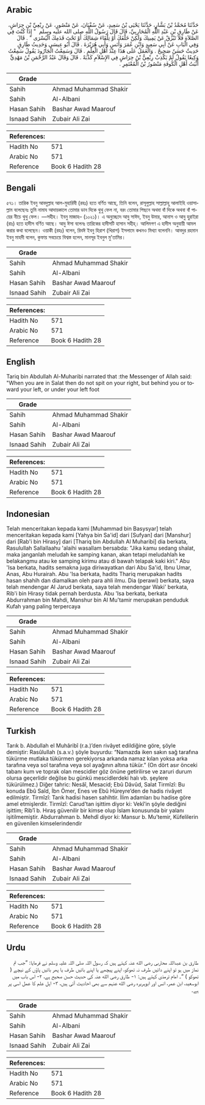 ## Arabic

<div
  dir="rtl"
  lang="ar"
  style={{ fontSize: "larger", backgroundColor: "#f8f9fa", padding: 20 }}
>
  حَدَّثَنَا مُحَمَّدُ بْنُ بَشَّارٍ، حَدَّثَنَا يَحْيَى بْنُ سَعِيدٍ، عَنْ
  سُفْيَانَ، عَنْ مَنْصُورٍ، عَنْ رِبْعِيِّ بْنِ حِرَاشٍ، عَنْ طَارِقِ بْنِ
  عَبْدِ اللَّهِ الْمُحَارِبِيِّ، قَالَ قَالَ رَسُولُ اللَّهِ صلى الله عليه وسلم
  ‏ "‏ إِذَا كُنْتَ فِي الصَّلاَةِ فَلاَ تَبْزُقْ عَنْ يَمِينِكَ وَلَكِنْ
  خَلْفَكَ أَوْ تِلْقَاءَ شِمَالِكَ أَوْ تَحْتَ قَدَمِكَ الْيُسْرَى ‏"‏ ‏.‏
  قَالَ وَفِي الْبَابِ عَنْ أَبِي سَعِيدٍ وَابْنِ عُمَرَ وَأَنَسٍ وَأَبِي
  هُرَيْرَةَ ‏.‏ قَالَ أَبُو عِيسَى وَحَدِيثُ طَارِقٍ حَدِيثٌ حَسَنٌ صَحِيحٌ ‏.‏
  وَالْعَمَلُ عَلَى هَذَا عِنْدَ أَهْلِ الْعِلْمِ ‏.‏ قَالَ وَسَمِعْتُ
  الْجَارُودَ يَقُولُ سَمِعْتُ وَكِيعًا يَقُولُ لَمْ يَكْذِبْ رِبْعِيُّ بْنُ
  حِرَاشٍ فِي الإِسْلاَمِ كَذْبَةً ‏.‏ قَالَ وَقَالَ عَبْدُ الرَّحْمَنِ بْنُ
  مَهْدِيٍّ أَثْبَتُ أَهْلِ الْكُوفَةِ مَنْصُورُ بْنُ الْمُعْتَمِرِ ‏.‏
</div>
<div style={{ backgroundColor: "#f8f9fa", padding: 20, marginBottom: 10 }}>
  <table>
    <thead>
      <tr>
        <th>Grade</th>
        <th></th>
      </tr>
    </thead>
    <tbody>
      <tr>
        <td>Sahih</td>
        <td>Ahmad Muhammad Shakir</td>
      </tr>
      <tr>
        <td>Sahih</td>
        <td>Al-Albani</td>
      </tr>
      <tr>
        <td>Hasan Sahih</td>
        <td>Bashar Awad Maarouf</td>
      </tr>
      <tr>
        <td>Isnaad Sahih</td>
        <td>Zubair Ali Zai</td>
      </tr>
    </tbody>
  </table>
  <table>
    <thead>
      <tr>
        <th>References:</th>
        <th></th>
      </tr>
    </thead>
    <tbody>
      <tr>
        <td>Hadith No</td>
        <td>571</td>
      </tr>
      <tr>
        <td>Arabic No</td>
        <td>571</td>
      </tr>
      <tr>
        <td>Reference</td>
        <td>Book 6 Hadith 28</td>
      </tr>
    </tbody>
  </table>
</div>

## Bengali

<div
  dir="ltr"
  lang="bn"
  style={{ fontSize: "larger", backgroundColor: "#f8f9fa", padding: 20 }}
>
  ৫৭১। তারিক ইবনু আবদুল্লাহ আল-মুহারিবী (রহঃ) হতে বর্ণিত আছে, তিনি বলেন,
  রাসূলুল্লাহ সাল্লাল্লাহু আলাইহি ওয়াসাল্লাম বলেছেনঃ তুমি নামায আদায়কালে তোমার
  ডান দিকে থুথু ফেল না, বরং তোমার পিছনে অথবা বাঁ দিকে অথবা বাঁ পায়ের নীচে থুথু
  ফেল। —সহীহ। ইবনু মাজাহ– (১০২১)। এ অনুচ্ছেদে আবু সাঈদ, ইবনু উমার, আনাস ও আবু
  হুরাইরা (রাঃ) হতে হাদীস বর্ণিত আছে। আবু ঈসা বলেনঃ তারিকের হাদীসটি হাসান সহীহ্।
  আলিমগণ এ হাদীস অনুযায়ী আমল করার কথা বলেছেন। ওয়াকী (রহঃ) বলেন, রিবঈ ইবনু
  হিরাশ (খিরাশ) ইসলামে কখনও মিথ্যা বলেননি। আবদুর রহমান ইবনু মাহদী বলেন, কুফায়
  সবচেয়ে বিশ্বস্ত হলেন, মানসূর ইবনুল মু'তামির।
</div>
<div style={{ backgroundColor: "#f8f9fa", padding: 20, marginBottom: 10 }}>
  <table>
    <thead>
      <tr>
        <th>Grade</th>
        <th></th>
      </tr>
    </thead>
    <tbody>
      <tr>
        <td>Sahih</td>
        <td>Ahmad Muhammad Shakir</td>
      </tr>
      <tr>
        <td>Sahih</td>
        <td>Al-Albani</td>
      </tr>
      <tr>
        <td>Hasan Sahih</td>
        <td>Bashar Awad Maarouf</td>
      </tr>
      <tr>
        <td>Isnaad Sahih</td>
        <td>Zubair Ali Zai</td>
      </tr>
    </tbody>
  </table>
  <table>
    <thead>
      <tr>
        <th>References:</th>
        <th></th>
      </tr>
    </thead>
    <tbody>
      <tr>
        <td>Hadith No</td>
        <td>571</td>
      </tr>
      <tr>
        <td>Arabic No</td>
        <td>571</td>
      </tr>
      <tr>
        <td>Reference</td>
        <td>Book 6 Hadith 28</td>
      </tr>
    </tbody>
  </table>
</div>

## English

<div
  dir="ltr"
  lang="en"
  style={{ fontSize: "larger", backgroundColor: "#f8f9fa", padding: 20 }}
>
  Tariq bin Abdullah Al-Muharibi narrated that :the Messenger of Allah said:
  "When you are in Salat then do not spit on your right, but behind you or
  toward your left, or under your left foot
</div>
<div style={{ backgroundColor: "#f8f9fa", padding: 20, marginBottom: 10 }}>
  <table>
    <thead>
      <tr>
        <th>Grade</th>
        <th></th>
      </tr>
    </thead>
    <tbody>
      <tr>
        <td>Sahih</td>
        <td>Ahmad Muhammad Shakir</td>
      </tr>
      <tr>
        <td>Sahih</td>
        <td>Al-Albani</td>
      </tr>
      <tr>
        <td>Hasan Sahih</td>
        <td>Bashar Awad Maarouf</td>
      </tr>
      <tr>
        <td>Isnaad Sahih</td>
        <td>Zubair Ali Zai</td>
      </tr>
    </tbody>
  </table>
  <table>
    <thead>
      <tr>
        <th>References:</th>
        <th></th>
      </tr>
    </thead>
    <tbody>
      <tr>
        <td>Hadith No</td>
        <td>571</td>
      </tr>
      <tr>
        <td>Arabic No</td>
        <td>571</td>
      </tr>
      <tr>
        <td>Reference</td>
        <td>Book 6 Hadith 28</td>
      </tr>
    </tbody>
  </table>
</div>

## Indonesian

<div
  dir="ltr"
  lang="id"
  style={{ fontSize: "larger", backgroundColor: "#f8f9fa", padding: 20 }}
>
  Telah menceritakan kepada kami [Muhammad bin Basysyar] telah menceritakan
  kepada kami [Yahya bin Sa'id] dari [Sufyan] dari [Manshur] dari [Rab'i bin
  Hirasy] dari [Thariq bin Abdullah Al Muharibi] dia berkata, Rasulullah
  Sallallaahu 'alaihi wasallam bersabda: "Jika kamu sedang shalat, maka
  janganlah meludah ke samping kanan, akan tetapi meludahlah ke belakangmu atau
  ke samping kirimu atau di bawah telapak kaki kiri." Abu 'Isa berkata, hadits
  semakna juga diriwayatkan dari Abu Sa'id, Ibnu Umar, Anas, Abu Hurairah. Abu
  'Isa berkata, hadits Thariq merupakan hadits hasan shahih dan diamalkan oleh
  para ahli ilmu. Dia (perawi) berkata, saya telah mendengar Al Jarud berkata,
  saya telah mendengar Waki' berkata, Rib'i bin Hirasy tidak pernah berdusta.
  Abu 'Isa berkata, berkata Abdurrahman bin Mahdi, Manshur bin Al Mu'tamir
  merupakan penduduk Kufah yang paling terpercaya
</div>
<div style={{ backgroundColor: "#f8f9fa", padding: 20, marginBottom: 10 }}>
  <table>
    <thead>
      <tr>
        <th>Grade</th>
        <th></th>
      </tr>
    </thead>
    <tbody>
      <tr>
        <td>Sahih</td>
        <td>Ahmad Muhammad Shakir</td>
      </tr>
      <tr>
        <td>Sahih</td>
        <td>Al-Albani</td>
      </tr>
      <tr>
        <td>Hasan Sahih</td>
        <td>Bashar Awad Maarouf</td>
      </tr>
      <tr>
        <td>Isnaad Sahih</td>
        <td>Zubair Ali Zai</td>
      </tr>
    </tbody>
  </table>
  <table>
    <thead>
      <tr>
        <th>References:</th>
        <th></th>
      </tr>
    </thead>
    <tbody>
      <tr>
        <td>Hadith No</td>
        <td>571</td>
      </tr>
      <tr>
        <td>Arabic No</td>
        <td>571</td>
      </tr>
      <tr>
        <td>Reference</td>
        <td>Book 6 Hadith 28</td>
      </tr>
    </tbody>
  </table>
</div>

## Turkish

<div
  dir="ltr"
  lang="tr"
  style={{ fontSize: "larger", backgroundColor: "#f8f9fa", padding: 20 }}
>
  Tarık b. Abdullah el Muhâribî (r.a.)’den rivâyet edildiğine göre, şöyle
  demiştir: Rasûlullah (s.a.v.) şöyle buyurdu: “Namazda iken sakın sağ tarafına
  tükürme mutlaka tükürmen gerekiyorsa arkanda namaz kılan yoksa arka tarafına
  veya sol tarafına veya sol ayağının altına tükür.” (On dört asır önceki tabanı
  kum ve toprak olan mescidler göz önüne getirilirse ve zaruri durum olursa
  geçerlidir değilse bu günkü mescidlerdeki halı vb. şeylere tükürülmez.) Diğer
  tahric: Nesâî, Mesacid; Ebû Dâvûd, Salat Tirmîzî: Bu konuda Ebû Saîd, İbn
  Ömer, Enes ve Ebû Hüreyre’den de hadis rivâyet edilmiştir. Tirmîzî: Tarık
  hadisi hasen sahihtir. İlim adamları bu hadise göre amel etmişlerdir. Tirmîzî:
  Carud’tan işittim diyor ki: Vekî’in şöyle dediğini işittim; Rib’î b. Hıraş
  güvenilir bir kimse olup İslam konusunda bir yalanı işitilmemiştir.
  Abdurrahman b. Mehdî diyor ki: Mansur b. Mu’temir, Küfelilerin en güvenilen
  kimselerindendir
</div>
<div style={{ backgroundColor: "#f8f9fa", padding: 20, marginBottom: 10 }}>
  <table>
    <thead>
      <tr>
        <th>Grade</th>
        <th></th>
      </tr>
    </thead>
    <tbody>
      <tr>
        <td>Sahih</td>
        <td>Ahmad Muhammad Shakir</td>
      </tr>
      <tr>
        <td>Sahih</td>
        <td>Al-Albani</td>
      </tr>
      <tr>
        <td>Hasan Sahih</td>
        <td>Bashar Awad Maarouf</td>
      </tr>
      <tr>
        <td>Isnaad Sahih</td>
        <td>Zubair Ali Zai</td>
      </tr>
    </tbody>
  </table>
  <table>
    <thead>
      <tr>
        <th>References:</th>
        <th></th>
      </tr>
    </thead>
    <tbody>
      <tr>
        <td>Hadith No</td>
        <td>571</td>
      </tr>
      <tr>
        <td>Arabic No</td>
        <td>571</td>
      </tr>
      <tr>
        <td>Reference</td>
        <td>Book 6 Hadith 28</td>
      </tr>
    </tbody>
  </table>
</div>

## Urdu

<div
  dir="rtl"
  lang="ur"
  style={{ fontSize: "larger", backgroundColor: "#f8f9fa", padding: 20 }}
>
  طارق بن عبداللہ محاربی رضی الله عنہ کہتے ہیں کہ رسول اللہ صلی اللہ علیہ وسلم
  نے فرمایا: ”جب تم نماز میں ہو تو اپنے دائیں طرف نہ تھوکو، اپنے پیچھے یا اپنے
  بائیں طرف یا پھر بائیں پاؤں کے نیچے ( تھوکو ) “۔ امام ترمذی کہتے ہیں: ۱- طارق
  رضی الله عنہ کی حدیث حسن صحیح ہے، ۲- اس باب میں ابوسعید، ابن عمر، انس اور
  ابوہریرہ رضی الله عنہم سے بھی احادیث آئی ہیں، ۳- اہل علم کا عمل اسی پر ہے۔
</div>
<div style={{ backgroundColor: "#f8f9fa", padding: 20, marginBottom: 10 }}>
  <table>
    <thead>
      <tr>
        <th>Grade</th>
        <th></th>
      </tr>
    </thead>
    <tbody>
      <tr>
        <td>Sahih</td>
        <td>Ahmad Muhammad Shakir</td>
      </tr>
      <tr>
        <td>Sahih</td>
        <td>Al-Albani</td>
      </tr>
      <tr>
        <td>Hasan Sahih</td>
        <td>Bashar Awad Maarouf</td>
      </tr>
      <tr>
        <td>Isnaad Sahih</td>
        <td>Zubair Ali Zai</td>
      </tr>
    </tbody>
  </table>
  <table>
    <thead>
      <tr>
        <th>References:</th>
        <th></th>
      </tr>
    </thead>
    <tbody>
      <tr>
        <td>Hadith No</td>
        <td>571</td>
      </tr>
      <tr>
        <td>Arabic No</td>
        <td>571</td>
      </tr>
      <tr>
        <td>Reference</td>
        <td>Book 6 Hadith 28</td>
      </tr>
    </tbody>
  </table>
</div>
